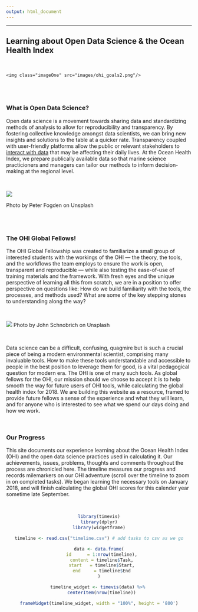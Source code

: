 ```yaml
---
output: html_document
---
```


---

## **Learning about Open Data Science & the Ocean Health Index**

<br>

<!--html_preserve-->
<div id="homeContent">
    <img class="imageOne" src="images/ohi_goals2.png"/>
</div>
<!--/html_preserve-->

<br>
<br>

### What is Open Data Science?
Open data science is a movement towards sharing data and standardizing methods of analysis to allow for reproducibility and transparency. By fostering collective knowledge amongst data scientists, we can bring new insights and solutions to the table at a quicker rate. Transparency coupled with user-friendly platforms allow the public or relevant stakeholders to [interact with data](http://www.oceanhealthindex.org/region-scores) that may be affecting their daily lives. At the Ocean Health Index, we prepare publically available data so that marine science practicioners and managers can tailor our methods to inform decision-making at the regional level.

<br>

![](images/ocean.jpg)

Photo by Peter Fogden on Unsplash

<br>
<br>

### The OHI Global Fellows!
The OHI Global Fellowship was created to familiarize a small group of interested students with the workings of the OHI --- the theory, the tools, and the workflows the team employs to ensure the work is open, transparent and reproducible --- while also testing the ease-of-use of training materials and the framework. With fresh eyes and the unique perspective of learning all this from scratch, we are in a position to offer perspective on questions like: How do we build familiarity with the tools, the processes, and methods used? What are some of the key stepping stones to understanding along the way?

<br>

![](images/collab.jpg)
Photo by John Schnobrich on Unsplash

<br>

Data science can be a difficult, confusing, quagmire but is such a crucial piece of being a modern environmental scientist, comprising many invaluable tools. How to make these tools understandable and accessible to people in the best position to leverage them for good, is a vital pedagogical question for modern era. The OHI is one of many such tools. As global fellows for the OHI, our mission should we choose to accept it is to help smooth the way for future users of OHI tools, while calculating the global health index for 2018. We are building this website as a resource, framed to provide future fellows a sense of the experience and what they will learn, and for anyone who is interested to see what we spend our days doing and how we work.

<br>

### Our Progress
This site documents our experience learning about the Ocean Health Index (OHI) and the open data science practices used in calculating it. Our achievements, issues, problems, thoughts and comments throughout the process are chronicled here. The timeline measures our progress and records milemarkers on our OHI adventure (scroll over the timeline to zoom in on completed tasks). We began learning the necessary tools on January 2018, and will finish calculating the global OHI scores for this calender year sometime late September.

<br>

<center>

```r

library(timevis)
library(dplyr)
library(widgetframe)
```

```r
timeline <- read.csv("timeline.csv") # add tasks to csv as we go

data <- data.frame(
  id      = 1:nrow(timeline),
  content = timeline$Task,
  start   = timeline$Start,
  end     = timeline$End
)

timeline_widget <- timevis(data) %>% 
  centerItem(nrow(timeline))

frameWidget(timeline_widget, width = "100%", height = '800')

```
